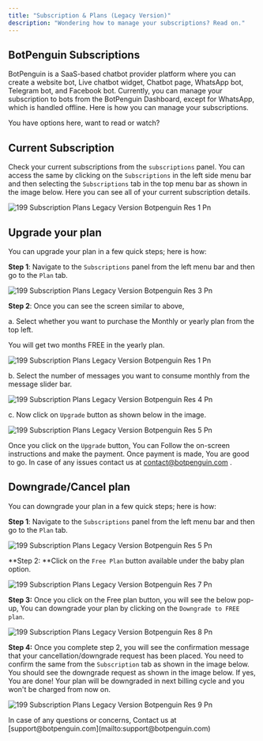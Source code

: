 ```yaml
---
title: "Subscription & Plans (Legacy Version)"
description: "Wondering how to manage your subscriptions? Read on."
---
```


## **BotPenguin Subscriptions**

BotPenguin is a SaaS-based chatbot provider platform where you can create a website bot, Live chatbot widget, Chatbot page, WhatsApp bot, Telegram bot, and Facebook bot. Currently, you can manage your subscription to bots from the BotPenguin Dashboard, except for WhatsApp, which is handled offline. Here is how you can manage your subscriptions.

You have options here, want to read or watch?

## **Current Subscription**

Check your current subscriptions from the `subscriptions` panel. You can access the same by clicking on the `Subscriptions` in the left side menu bar and then selecting the `Subscriptions` tab in the top menu bar as shown in the image below. Here you can see all of your current subscription details.

![199 Subscription Plans Legacy Version Botpenguin Res 1 Pn](/images/how-botpenguin-works/subscription-legacy/199.subscription__plans_legacy_version__botpenguin_res-2.png)

## **Upgrade your plan**

You can upgrade your plan in a few quick steps; here is how:

**Step 1**: Navigate to the `Subscriptions` panel from the left menu bar and then go to the `Plan` tab.

![199 Subscription Plans Legacy Version Botpenguin Res 3 Pn](/images/how-botpenguin-works/subscription-legacy/199.subscription__plans_legacy_version__botpenguin_res-3.png)

**Step 2**: Once you can see the screen similar to above,

a. Select whether you want to purchase the Monthly or yearly plan from the top left.

<Check>
  You will get two months FREE in the yearly plan.
</Check>

![199 Subscription Plans Legacy Version Botpenguin Res 1 Pn](/images/how-botpenguin-works/subscription-legacy/199.subscription__plans_legacy_version__botpenguin_res-1.png)

b. Select the number of messages you want to consume monthly from the message slider bar.

![199 Subscription Plans Legacy Version Botpenguin Res 4 Pn](/images/how-botpenguin-works/subscription-legacy/199.subscription__plans_legacy_version__botpenguin_res-4.png)

c. Now click on `Upgrade` button as shown below in the image.

![199 Subscription Plans Legacy Version Botpenguin Res 5 Pn](/images/how-botpenguin-works/subscription-legacy/199.subscription__plans_legacy_version__botpenguin_res-5.png)

Once you click on the `Upgrade` button, You can Follow the on-screen instructions and make the payment. Once payment is made, You are good to go. In case of any issues contact us at [contact@botpenguin.com](mailto:contact@botpenguin.com) .

## **Downgrade/Cancel plan**

You can downgrade your plan in a few quick steps; here is how:

**Step 1**: Navigate to the `Subscriptions` panel from the left menu bar and then go to the `Plan` tab.

![199 Subscription Plans Legacy Version Botpenguin Res 5 Pn](/images/how-botpenguin-works/subscription-legacy/199.subscription__plans_legacy_version__botpenguin_res-6.png)

**Step 2: **Click on the `Free Plan` button available under the baby plan option.

![199 Subscription Plans Legacy Version Botpenguin Res 7 Pn](/images/how-botpenguin-works/subscription-legacy/199.subscription__plans_legacy_version__botpenguin_res-7.png)

**Step 3:** Once you click on the Free plan button, you will see the below pop-up, You can downgrade your plan by clicking on the `Downgrade to FREE plan`.

![199 Subscription Plans Legacy Version Botpenguin Res 8 Pn](/images/how-botpenguin-works/subscription-legacy/199.subscription__plans_legacy_version__botpenguin_res-8.png)

**Step 4:** Once you complete step 2, you will see the confirmation message that your cancellation/downgrade request has been placed. You need to confirm the same from the `Subscription` tab as shown in the image below. You should see the downgrade request as shown in the image below. If yes, You are done\! Your plan will be downgraded in next billing cycle and you won't be charged from now on.

![199 Subscription Plans Legacy Version Botpenguin Res 9 Pn](/images/how-botpenguin-works/subscription-legacy/199.subscription__plans_legacy_version__botpenguin_res-9.png)

<Info>
  In case of any questions or concerns, Contact us at  [support@botpenguin.com](mailto:support@botpenguin.com)
</Info>